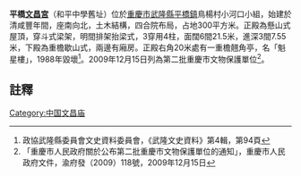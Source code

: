 {{msg:重慶市文物保護單位
|名稱 = 和平中學舊址
|編號 = 122
|圖片 = 
|級別 = 6
|分類 = 
|時代 = 1924年-1927年
|地點 = [[武隆縣|武隆縣]][[平橋鎮|平橋鎮]]鳥楊村小河口小組
|坐標 = 
|登錄 = 2009年12月15日
}}
'''平橋[[文昌宮|文昌宮]]'''（和平中學舊址）位於[[重慶市|重慶市]][[武隆縣|武隆縣]][[平橋鎮|平橋鎮]]鳥楊村小河口小組，始建於清咸豐年間，座南向北，土木結構，四合院布局，占地300平方米。正殿為懸山式屋頂，穿斗式梁架，明間排架抬梁式，3穿用4柱，面闊6間21.5米，進深3間7.55米，下殿為重檐歇山式，兩邊有廂房。正殿右角20米處有一重檐翹角亭，名「魁星樓」，1988年毀壞<ref>政協武隆縣委員會文史資料委員會，《武隆文史資料》第4輯，第94頁</ref>。2009年12月15日列為第二批重慶市文物保護單位<ref>「重慶市人民政府關於公布第二批重慶市文物保護單位的通知」，重慶市人民政府文件，渝府發（2009）118號，2009年12月15日</ref>。

== 註釋 ==
{{reflist}}
{{文物保護單位小作品}}

[[Category:中国文昌庙|Category:中国文昌庙]]